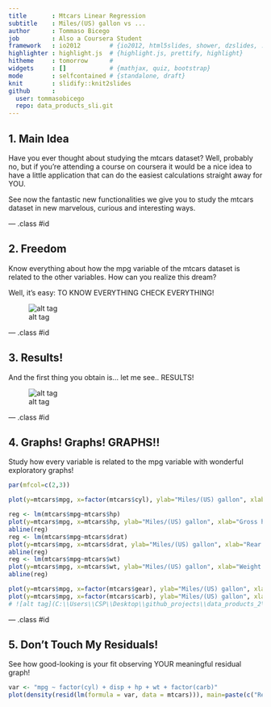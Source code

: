 ```yaml
---
title       : Mtcars Linear Regression
subtitle    : Miles/(US) gallon vs ...
author      : Tommaso Bicego
job         : Also a Coursera Student
framework   : io2012        # {io2012, html5slides, shower, dzslides, ...}
highlighter : highlight.js  # {highlight.js, prettify, highlight}
hitheme     : tomorrow      # 
widgets     : []            # {mathjax, quiz, bootstrap}
mode        : selfcontained # {standalone, draft}
knit        : slidify::knit2slides
github      :
  user: tommasobicego
  repo: data_products_sli.git
---
```


## 1. Main Idea

Have you ever thought about studying the mtcars dataset?
Well, probably no, but if you're attending a course on coursera it would be a nice idea to have a little application that can do the easiest calculations straight away for YOU.

See now the fantastic new functionalities we give you to study the mtcars dataset in new marvelous, curious and interesting ways.

--- .class #id 

## 2. Freedom

Know everything about how the mpg variable of the mtcars dataset is related to the other variables.
How can you realize this dream?

Well, it's easy: TO KNOW EVERYTHING CHECK EVERYTHING!

![alt tag](images/variables.PNG)


--- .class #id 

## 3. Results!

And the first thing you obtain is... let me see.. RESULTS!

![alt tag](images/coefficients.PNG)



--- .class #id 

## 4. Graphs! Graphs! GRAPHS!!

Study how every variable is related to the mpg variable with wonderful exploratory graphs! 

```r
par(mfcol=c(2,3))

plot(y=mtcars$mpg, x=factor(mtcars$cyl), ylab="Miles/(US) gallon", xlab="Number of cylinders")

reg <- lm(mtcars$mpg~mtcars$hp)
plot(y=mtcars$mpg, x=mtcars$hp, ylab="Miles/(US) gallon", xlab="Gross horsepower")
abline(reg)
reg <- lm(mtcars$mpg~mtcars$drat)
plot(y=mtcars$mpg, x=mtcars$drat, ylab="Miles/(US) gallon", xlab="Rear axle ratio")
abline(reg)
reg <- lm(mtcars$mpg~mtcars$wt)
plot(y=mtcars$mpg, x=mtcars$wt, ylab="Miles/(US) gallon", xlab="Weight (lb/1000)")
abline(reg)

plot(y=mtcars$mpg, x=factor(mtcars$gear), ylab="Miles/(US) gallon", xlab="Number of forward gears")
plot(y=mtcars$mpg, x=factor(mtcars$carb), ylab="Miles/(US) gallon", xlab="Number of carburetors")
# ![alt tag](C:\\Users\\CSP\\Desktop\\github_projects\\data_products_2\\data_products_2\\images\\graphs.PNG)
```


--- .class #id 

## 5. Don't Touch My Residuals!

See how good-looking is your fit observing YOUR meaningful residual graph! 

```r
var <- "mpg ~ factor(cyl) + disp + hp + wt + factor(carb)"
plot(density(resid(lm(formula = var, data = mtcars))), main=paste(c("Residuals: ", var)))
```






